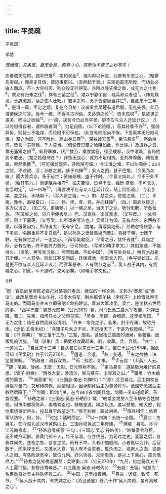 ```yaml
---
---
---
```

title: 平吴疏
---



平吴疏<sup>1</sup>


羊祜

*既慷慨，又条直。目无全吴，胸有寸心。其斯为羊叔子之妙笔乎！*

先帝顺天应时，西平巴蜀<sup>2</sup>，南和吴会<sup>3</sup>，海内得以休息，兆庶有乐安之心。（略带先帝起。）而吴复背信，使边事更兴。（言衅起于吴。）夫期运虽天所授，而功业必由人而成，不一大举扫灭，则众役无时得安。亦所以隆先帝之勋，成无为之化也<sup>4</sup>。故尧有丹朱之伐<sup>5</sup>，舜有三苗之征<sup>6</sup>，咸以宁静宇宙，戢兵和众者也<sup>7</sup>。（神观焕发，音辞激昂，读之使人壮旺。）蜀平之时，天下皆谓吴当并亡<sup>8</sup>，自此来十三年<sup>9</sup>，是谓一周，平定之期，复在今日矣！议者常言吴楚有道后服，无礼先强，此乃谓诸侯之时耳。当今一统，不得与古同谕。夫适道之论<sup>10</sup>，皆未应权<sup>11</sup>，是故谋之虽多，而决之欲独<sup>12</sup>。（一段，决言今日必当平吴，更不应与众人迁延计议。）
凡以险阻得存者，谓所敌者同<sup>15</sup>，力足自固。（以下论险阻。）苟其轻重不齐<sup>14</sup>，强弱异势，则智士不能谋，而险阻不可保也。（此言有险阻尚不保，下言吴本无险阻可保。）蜀之为国，非不险也，高山寻云霓<sup>15</sup>，深谷肆无景<sup>16</sup>，束马悬车<sup>17</sup>，然后得济，皆言一夫荷戟，千人莫当。（借论昔日蜀之险阻如此，作比喻。）及进兵之日，曾无藩篱之限<sup>18</sup>，斩将搴旗，伏尸数万，乘胜席卷，径至成都，汉中诸城，皆鸟栖而不敢出。（蜀之险阻何在？）非皆无战心，诚力不足相抗。至刘禅降服，诸营堡者，索然俱散<sup>19</sup>。（可见强弱既异，非险阻可保。）今江淮之难，不过剑阁＠；山川之险，不过岷、汉；孙皓之暴，侈于刘禅<sup>20</sup>；吴人之困，甚于巴蜀。（今吴乃如彼。）而大晋兵众，多于前世；资储器械，盛于往时。（今晋又如此。）今不于此平吴，（看其笔力。）而更阻兵相守<sup>2</sup>，征夫苦役，日寻干戈，经历
盛衰，不可长久，宜当时定<sup>2</sup>，以一四海<sup>20</sup>。（再言决不应与众人迁延计议，结上险阻语。）
今若引梁、益之兵，水陆俱下，（写大晋之强，一。）荆、楚之众，进临江陵，（二。）平南、豫州，直指夏口，（三。）徐、扬、青、兗，并向秣陵<sup>6</sup>，（四。）鼓旆以疑之，多方以误之，（加二句，更胰畅。）以一隅之吴，当天下之众，势分形散，所备皆急。（写孱昊之弱，只八字便板尽。）巴、汉奇兵，出其空虚，（又写晋。）一处倾坏，则上下震荡。（又写吴。此所谓夹写法也。）吴缘江为国，无有内外，东西数千里，以藩篱自持，所敌者大，无有宁息。（提笔，再写吴地形。）孙皓恣情任意，与下多忌，名臣重将不复自信<sup>2</sup>，是以孙秀之徒皆畏逼而至2。将疑于朝，士困于野，无有保世之计，一定之心。（再写吴君臣。）平常之日，犹怀去就<sup>2</sup>，兵临之际，必有应者，终不能齐力致死，已可知也。（写来如睹手掌文。）其俗急速，不能持久。（提笔，再写吴习俗。）弓弩戟楯，不如中国<sup>3</sup>。（再写吴兵杖。）唯有水战是其所便。一人其境，则长江非复所固，还保城池，则去长入短。（再写吴长江。总是更不欲与众人迁延计议。）而官军悬进，人有致节之志<sup>11</sup>，吴人战于其内，有凭城之心。如此，军不逾时，克可必矣。（如睹手掌文也。）

<sup>注释</sup>

<sup>1</sup>疏：官员向皇帝陈述自己对某事的看法、建议的一种文体，又称为“奏疏”或“奏议”。此疏是晋尚书左仆射、征南大将军、荆州都督羊枯（字叔子）上给晋武帝司马炎的。而司马炎并未立即采纳羊祜的建议。晋派大军攻吴，吴亡，是羊枯去世后的事。
<sup>2</sup>西平巴蜀：魏景元四年（公元263）春，司马氏派三路大军攻蜀，刘禅出降，蜀亡。先帝，指司马炎之父司马昭。
<sup>3</sup>吴会：吴郡、会稽郡。这里指吴国。
<sup>4</sup>无为之化：纯任自然而政治清明。
<sup>5</sup>丹朱：帝尧之子，名朱，封于丹渊，故称丹朱。《史记·五帝本纪》：“尧知子丹朱之不肖，不足授天下，于是乃权授舜。”
<sup>6</sup>三苗：《书·舜典》：“窜三苗于三危。”三苗，国名。这里指三苗国的诸侯，吴饕餮。因叛乱被流放。
<sup>7</sup>戢（jií集）兵：把武器收藏起来。戢，收藏。兵，兵器。
<sup>8</sup>并亡：一道灭亡。
<sup>9</sup>自此来十三年：自从蜀亡以来已十三年了。蜀亡于公元263年。据此可知《平吴疏》作于公元276年。
<sup>10</sup>适道：合道。
<sup>11</sup>权：变通。
<sup>12</sup>央之欲独：决定要果断。
<sup>13</sup>所敌者：敌我双方。
<sup>14</sup>苟：假若、如果。
<sup>15</sup>手云霓：（山高）入云。
<sup>16</sup>肆：笔直、陡峭。无景：无影。日光照射不到。
<sup>17</sup>束马悬车：道路极为难行的意思。《管子·封禅》：“西伐大夏，涉流沙，束马悬车，上卑耳之山。”
<sup>18</sup>藩篱：竹木编成的篱笆。
<sup>19</sup>“诸营堡”句：《三国志·蜀志·刘禅传》：“（邓）艾至城北，后主舆榇自缚诣军垒门，艾解缚焚榇，延请相见。因承制拜后主为骠骑将军。诸围守悉被后主敕然后降下。”
<sup>20</sup>剑阁：即剑门关。在今四川省剑阁县北。剑阁一带山道崎岖，形势险要。
<sup>21</sup>孙皓之暴：《三国志·吴志·孙皓传》载：“皓爱妾或使人至市劫夺百姓财物，司市中郎将陈声，素皓幸臣也，特皓宠遇，绳之以法。妾以愬皓，皓大怒，假他事烧锯断声头，投其身于四望之下。”侈于刘禅：超过刘禅。
<sup>22</sup>阻兵相守：依靠军队防守。阻，恃。
<sup>23</sup>时定：适时而定。
<sup>24</sup>以一四海：去统一全国。
<sup>25</sup>夏口：古城名，在今湖北武汉市黄鹤山上，三国孙权黄武二年修建。
<sup>26</sup>秣陵：县名，即今江苏南京市。
<sup>27</sup>“孙皓恣情任意”三句：《三国志·吴志·孙皓传》：“皓每宴会群臣，无不咸令沉醉。置黄门郎十人，特不与酒，侍立终日，为司过之吏，宴罢之后，各奏其阙失。迕视之咎，谬言之愆，罔有不举。大者即加威刑，小者辄以为罪。后官数千，而采择无已。又激水入宫，官人有不合意者，辄杀流之，或剥人之面，或凿人之眼。岑昏险谀贵幸，致位九列。好兴功役，众所患苦，是以上下离心，莫为皓尽力。”
<sup>28</sup>孙秀之徒皆畏逼面至：吴建衡二年（公元270年）“九月，何定将兵五千人上夏口猎，都督孙秀奔晋。”（《三国志·吴志·孙皓传》）
<sup>29</sup>去就：去留。句意为：名臣重将对吴主孙皓怀有二心。
<sup>30</sup>中国：这里指晋朝。
<sup>31</sup>悬进：远征。致节：死节。
<sup>32</sup>吴人战于其内，有凭城之心：《资治通鉴》卷八十作“吴人内顾，各有离散之心”。